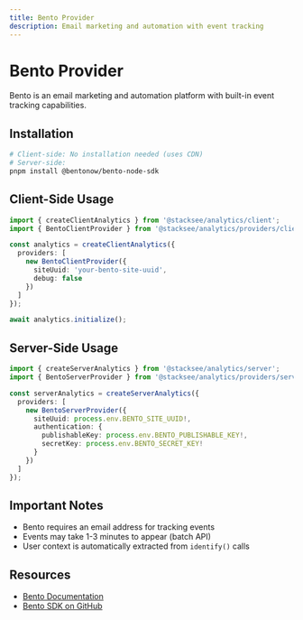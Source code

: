 ```yaml
---
title: Bento Provider
description: Email marketing and automation with event tracking
---
```


# Bento Provider

Bento is an email marketing and automation platform with built-in event tracking capabilities.

## Installation

```bash
# Client-side: No installation needed (uses CDN)
# Server-side:
pnpm install @bentonow/bento-node-sdk
```

## Client-Side Usage

```typescript
import { createClientAnalytics } from '@stacksee/analytics/client';
import { BentoClientProvider } from '@stacksee/analytics/providers/client';

const analytics = createClientAnalytics({
  providers: [
    new BentoClientProvider({
      siteUuid: 'your-bento-site-uuid',
      debug: false
    })
  ]
});

await analytics.initialize();
```

## Server-Side Usage

```typescript
import { createServerAnalytics } from '@stacksee/analytics/server';
import { BentoServerProvider } from '@stacksee/analytics/providers/server';

const serverAnalytics = createServerAnalytics({
  providers: [
    new BentoServerProvider({
      siteUuid: process.env.BENTO_SITE_UUID!,
      authentication: {
        publishableKey: process.env.BENTO_PUBLISHABLE_KEY!,
        secretKey: process.env.BENTO_SECRET_KEY!
      }
    })
  ]
});
```

## Important Notes

- Bento requires an email address for tracking events
- Events may take 1-3 minutes to appear (batch API)
- User context is automatically extracted from `identify()` calls

## Resources

- [Bento Documentation](https://docs.bentonow.com/)
- [Bento SDK on GitHub](https://github.com/bentonow/bento-node-sdk)
